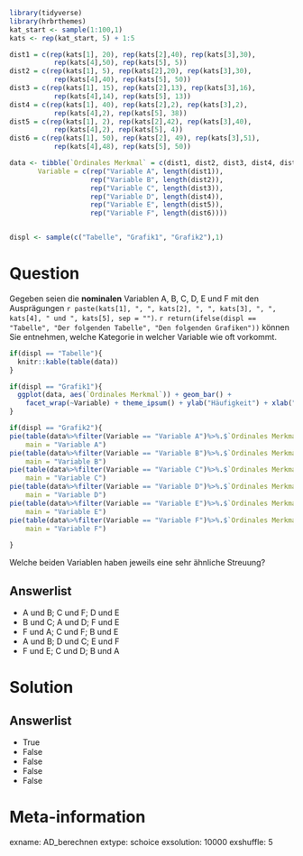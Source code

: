 ```r
library(tidyverse)
library(hrbrthemes)
kat_start <- sample(1:100,1)
kats <- rep(kat_start, 5) + 1:5

dist1 = c(rep(kats[1], 20), rep(kats[2],40), rep(kats[3],30), 
           rep(kats[4],50), rep(kats[5], 5))
dist2 = c(rep(kats[1], 5), rep(kats[2],20), rep(kats[3],30), 
           rep(kats[4],40), rep(kats[5], 50))
dist3 = c(rep(kats[1], 15), rep(kats[2],13), rep(kats[3],16), 
           rep(kats[4],14), rep(kats[5], 13))
dist4 = c(rep(kats[1], 40), rep(kats[2],2), rep(kats[3],2), 
           rep(kats[4],2), rep(kats[5], 38))
dist5 = c(rep(kats[1], 2), rep(kats[2],42), rep(kats[3],40), 
           rep(kats[4],2), rep(kats[5], 4))
dist6 = c(rep(kats[1], 50), rep(kats[2], 49), rep(kats[3],51), 
           rep(kats[4],48), rep(kats[5], 50))

data <- tibble(`Ordinales Merkmal` = c(dist1, dist2, dist3, dist4, dist5, dist6),
       Variable = c(rep("Variable A", length(dist1)), 
                    rep("Variable B", length(dist2)), 
                    rep("Variable C", length(dist3)),
                    rep("Variable D", length(dist4)),
                    rep("Variable E", length(dist5)),
                    rep("Variable F", length(dist6))))


displ <- sample(c("Tabelle", "Grafik1", "Grafik2"),1)
```

Question
========

Gegeben seien die **nominalen** Variablen A, B, C, D, E und F mit den Ausprägungen `r paste(kats[1], ", ", kats[2], ", ", kats[3], ", ", kats[4], " und ", kats[5], sep = "")`. `r return(ifelse(displ == "Tabelle", "Der folgenden Tabelle", "Den folgenden Grafiken"))` können Sie entnehmen, welche Kategorie in welcher Variable wie oft vorkommt.

```r
if(displ == "Tabelle"){
  knitr::kable(table(data))
}

if(displ == "Grafik1"){
  ggplot(data, aes(`Ordinales Merkmal`)) + geom_bar() + 
    facet_wrap(~Variable) + theme_ipsum() + ylab("Häufigkeit") + xlab("Ausprägung der ordinalen Variablen A ... F")
}
```


```r
if(displ == "Grafik2"){
pie(table(data%>%filter(Variable == "Variable A")%>%.$`Ordinales Merkmal`),
    main = "Variable A")
pie(table(data%>%filter(Variable == "Variable B")%>%.$`Ordinales Merkmal`),
    main = "Variable B")
pie(table(data%>%filter(Variable == "Variable C")%>%.$`Ordinales Merkmal`),
    main = "Variable C")
pie(table(data%>%filter(Variable == "Variable D")%>%.$`Ordinales Merkmal`),
    main = "Variable D")
pie(table(data%>%filter(Variable == "Variable E")%>%.$`Ordinales Merkmal`),
    main = "Variable E")
pie(table(data%>%filter(Variable == "Variable F")%>%.$`Ordinales Merkmal`),
    main = "Variable F")
  
}
```


Welche beiden Variablen haben jeweils eine sehr ähnliche Streuung?


Answerlist
----------
* A und B; C und F; D und E
* B und C; A und D; F und E 
* F und A; C und F; B und E 
* A und B; D und C; E und F 
* F und E; C und D; B und A 


Solution
========

Answerlist
----------
* True
* False
* False
* False
* False


Meta-information
================
exname: AD_berechnen
extype: schoice
exsolution: 10000
exshuffle: 5